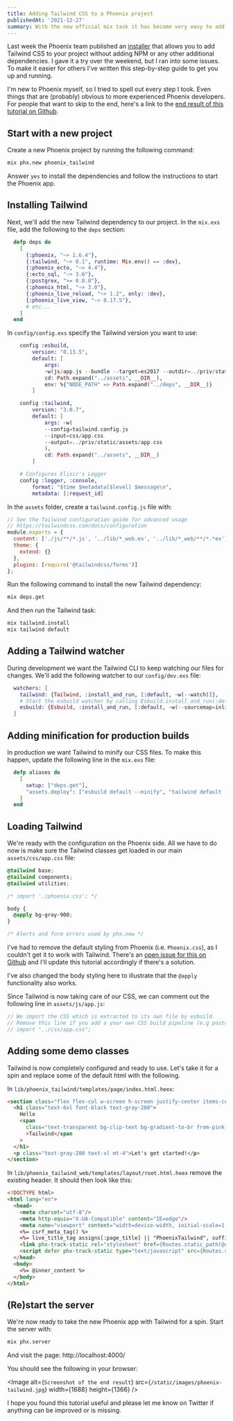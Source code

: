 ```yaml
---
title: Adding Tailwind CSS to a Phoenix project
publishedAt: '2021-12-27'
summary: With the new official mix task it has become very easy to add Tailwind to any Phoenix project. To make it even more straightforward I've written this quick step-by-step guide.
---
```


Last week the Phoenix team published an [installer](https://github.com/phoenixframework/tailwind/) that allows you to add Tailwind CSS to your project without adding NPM or any other additional dependencies. I gave it a try over the weekend, but I ran into some issues. To make it easier for others I've written this step-by-step guide to get you up and running.

I'm new to Phoenix myself, so I tried to spell out every step I took. Even things that are (probably) obvious to more experienced Phoenix developers. For people that want to skip to the end, here's a link to the [end result of this tutorial on Github](https://github.com/vnglst/phoenix_tailwind).

## Start with a new project

Create a new Phoenix project by running the following command:

```bash
mix phx.new phoenix_tailwind
```

Answer `yes` to install the dependencies and follow the instructions to start the Phoenix app.

## Installing Tailwind

Next, we'll add the new Tailwind dependency to our project. In the `mix.exs` file, add the following to the `deps` section:

```elixir {4}
  defp deps do
    [
      {:phoenix, "~> 1.6.4"},
      {:tailwind, "~> 0.1", runtime: Mix.env() == :dev},
      {:phoenix_ecto, "~> 4.4"},
      {:ecto_sql, "~> 3.6"},
      {:postgrex, ">= 0.0.0"},
      {:phoenix_html, "~> 3.0"},
      {:phoenix_live_reload, "~> 1.2", only: :dev},
      {:phoenix_live_view, "~> 0.17.5"},
      # etc...
    ]
  end
```

In `config/config.exs` specify the Tailwind version you want to use:

```elixir {10-19}
    config :esbuild,
        version: "0.13.5",
        default: [
            args:
            ~w(js/app.js --bundle --target=es2017 --outdir=../priv/static/assets --external:/fonts/* --external:/images/*),
            cd: Path.expand("../assets", __DIR__),
            env: %{"NODE_PATH" => Path.expand("../deps", __DIR__)}
        ]

    config :tailwind,
        version: "3.0.7",
        default: [
            args: ~w(
            --config=tailwind.config.js
            --input=css/app.css
            --output=../priv/static/assets/app.css
            ),
            cd: Path.expand("../assets", __DIR__)
        ]

    # Configures Elixir's Logger
    config :logger, :console,
        format: "$time $metadata[$level] $message\n",
        metadata: [:request_id]
```

In the `assets` folder, create a `tailwind.config.js` file with:

```javascript
// See the Tailwind configuration guide for advanced usage
// https://tailwindcss.com/docs/configuration
module.exports = {
  content: ['./js/**/*.js', '../lib/*_web.ex', '../lib/*_web/**/*.*ex'],
  theme: {
    extend: {}
  },
  plugins: [require('@tailwindcss/forms')]
};
```

Run the following command to install the new Tailwind dependency:

```bash
mix deps.get
```

And then run the Tailwind task:

```bash
mix tailwind.install
mix tailwind default
```

## Adding a Tailwind watcher

During development we want the Tailwind CLI to keep watching our files for changes. We'll add the following watcher to our `config/dev.exs` file:

```elixir {2}
  watchers: [
    tailwind: {Tailwind, :install_and_run, [:default, ~w(--watch)]},
    # Start the esbuild watcher by calling Esbuild.install_and_run(:default, args)
    esbuild: {Esbuild, :install_and_run, [:default, ~w(--sourcemap=inline --watch)]}
  ]
```

## Adding minification for production builds

In production we want Tailwind to minify our CSS files. To make this happen, update the following line in the `mix.exs` file:

```elixir {4}
  defp aliases do
    [
      setup: ["deps.get"],
      "assets.deploy": ["esbuild default --minify", "tailwind default --minify", "phx.digest"]
    ]
  end
```

## Loading Tailwind

We're ready with the configuration on the Phoenix side. All we have to do now is make sure the Tailwind classes get loaded in our main `assets/css/app.css` file:

```css {1-9}
@tailwind base;
@tailwind components;
@tailwind utilities;

/* import './phoenix.css'; */

body {
  @apply bg-gray-900;
}

/* Alerts and form errors used by phx.new */
```

I've had to remove the default styling from Phoenix (i.e. `Phoenix.css`), as I couldn't get it to work with Tailwind. There's an [open issue for this on Github](https://github.com/phoenixframework/tailwind/issues/8) and I'll update this tutorial accordingly if there's a solution.

I've also changed the body styling here to illustrate that the `@apply` functionality also works.

Since Tailwind is now taking care of our CSS, we can comment out the following line in `assets/js/app.js`:

```javascript {3}
// We import the CSS which is extracted to its own file by esbuild.
// Remove this line if you add a your own CSS build pipeline (e.g postcss).
// import "../css/app.css";
```

## Adding some demo classes

Tailwind is now completely configured and ready to use. Let's take it for a spin and replace some of the default html with the following.

In `lib/phoenix_tailwind/templates/page/index.html.heex`:

```html
<section class="flex flex-col w-screen h-screen justify-center items-center">
  <h1 class="text-6xl font-black text-gray-200">
    Hello
    <span
      class="text-transparent bg-clip-text bg-gradient-to-br from-pink-600 to-red-200"
      >Tailwind</span
    >
  </h1>
  <p class="text-gray-200 text-xl mt-4">Let's get started!</p>
</section>
```

In `lib/phoenix_tailwind_web/templates/layout/root.html.heex` remove the existing header. It should then look like this:

```html
<!DOCTYPE html>
<html lang="en">
  <head>
    <meta charset="utf-8"/>
    <meta http-equiv="X-UA-Compatible" content="IE=edge"/>
    <meta name="viewport" content="width=device-width, initial-scale=1.0"/>
    <%= csrf_meta_tag() %>
    <%= live_title_tag assigns[:page_title] || "PhoenixTailwind", suffix: " · Phoenix Framework" %>
    <link phx-track-static rel="stylesheet" href={Routes.static_path(@conn, "/assets/app.css")}/>
    <script defer phx-track-static type="text/javascript" src={Routes.static_path(@conn, "/assets/app.js")}></script>
  </head>
  <body>
    <%= @inner_content %>
  </body>
</html>
```

## (Re)start the server

We're now ready to take the new Phoenix app with Tailwind for a spin. Start the server with:

```bash
mix phx.server
```

And visit the page: http://localhost:4000/

You should see the following in your browser:

<Image
  alt={`Screenshot of the end result`}
  src={`/static/images/phoenix-tailwind.jpg`}
  width={1688}
  height={1366}
/>

I hope you found this tutorial useful and please let me know on Twitter if anything can be improved or is missing.
